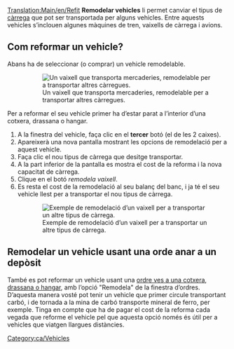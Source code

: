 [[Translation:Main/en/Refit]]{{ca/Tutorial}}
'''Remodelar vehicles''' li permet canviar el tipus de [[Main/ca/Càrrega|càrrega]] que pot ser transportada per alguns vehicles. Entre aquests vehicles s’inclouen algunes màquines de tren, vaixells de càrrega i avions.

== Com reformar un vehicle? ==
Abans ha de seleccionar (o comprar) un vehicle remodelable.
:[[File:ca/Refitable ship.png|none|frame|Un vaixell que transporta mercaderies, remodelable per a transportar altres càrregues.]]

Per a reformar el seu vehicle primer ha d’estar parat a l’interior d’una cotxera, drassana o hangar.
#A la finestra del vehicle, faça clic en el '''tercer''' botó (el de les 2 caixes).
#Apareixerà una nova pantalla mostrant les opcions de remodelació per a aquest vehicle.
#Faça clic el nou tipus de càrrega que desitge transportar.
#A la part inferior de la pantalla es mostra el cost de la reforma i la nova capacitat de càrrega.
#Clique en el botó ''remodela vaixell''.
#Es resta el cost de la remodelació al seu balanç del banc, i ja té el seu vehicle llest per a transportar el nou tipus de càrrega.
:[[File:ca/Refit ship.png|none|frame|Exemple de remodelació d’un vaixell per a transportar un altre tipus de càrrega.]]

==Remodelar un vehicle usant una orde anar a un depòsit==
També es pot reformar un vehicle usant una [[Main/ca/Ordre ves a una cotxera|ordre ves a una cotxera, drassana o hangar]], amb l’opció "Remodela" de la finestra d’ordres. D’aquesta manera vosté pot tenir un vehicle que primer circule transportant carbó, i de tornada a la mina de carbó transporte mineral de ferro, per exemple. Tinga en compte que ha de pagar el cost de la reforma cada vegada que reforme el vehicle pel que aquesta opció només és útil per a vehicles que viatgen llargues distàncies.

[[Category:ca/Vehicles]]